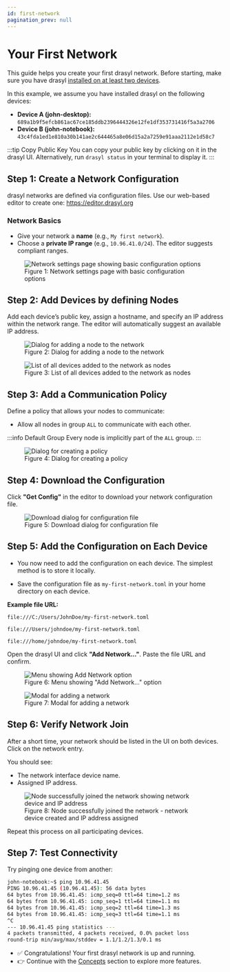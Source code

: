 ```yaml
---
id: first-network
pagination_prev: null
---
```


# Your First Network

This guide helps you create your first drasyl network. Before starting, make sure you have drasyl [installed on at least two devices](./installation).

In this example, we assume you have installed drasyl on the following devices:

* **Device A (john-desktop):** `689a1b9f5efcb861ac67ce185ddb2396444326e12fe1df353731416f5a3a2706`
* **Device B (john-notebook):** `43c4fda1ed1e810a30b141ae2c644465a8e06d15a2a7259e91aaa2112e1d58c7`

:::tip Copy Public Key
You can copy your public key by clicking on it in the drasyl UI.
Alternatively, run `drasyl status` in your terminal to display it.
:::

## Step 1: Create a Network Configuration

drasyl networks are defined via configuration files. Use our web-based editor to create one: https://editor.drasyl.org

### Network Basics

* Give your network a **name** (e.g., `My first network`).
* Choose a **private IP range** (e.g., `10.96.41.0/24`). The editor suggests compliant ranges.

<figure style={{ textAlign: 'center' }}>
  <img
    src="/img/network-settings.png"
    alt="Network settings page showing basic configuration options"
    style={{
      maxWidth: '800px',
      width: '100%',
      boxShadow: '0 4px 16px rgba(0, 0, 0, 0.15)',
      margin: '1rem auto'
    }}
  />
  <figcaption style={{ textAlign: 'center', color: '#666' }}>
    Figure 1: Network settings page with basic configuration options
  </figcaption>
</figure>

## Step 2: Add Devices by defining Nodes

Add each device’s public key, assign a hostname, and specify an IP address within the network range. The editor will automatically suggest an available IP address.

<figure style={{ textAlign: 'center' }}>
  <img
    src="/img/add-node-dialog.png"
    alt="Dialog for adding a node to the network"
    style={{
      maxWidth: '600px',
      width: '100%',
      boxShadow: '0 4px 16px rgba(0, 0, 0, 0.15)',
      margin: '1rem auto'
    }}
  />
  <figcaption style={{ textAlign: 'center', color: '#666' }}>
    Figure 2: Dialog for adding a node to the network
  </figcaption>
</figure>

<figure style={{ textAlign: 'center' }}>
  <img
    src="/img/devices-list.png"
    alt="List of all devices added to the network as nodes"
    style={{
      maxWidth: '700px',
      width: '100%',
      boxShadow: '0 4px 16px rgba(0, 0, 0, 0.15)',
      margin: '1rem auto'
    }}
  />
  <figcaption style={{ textAlign: 'center', color: '#666' }}>
    Figure 3: List of all devices added to the network as nodes
  </figcaption>
</figure>

## Step 3: Add a Communication Policy

Define a policy that allows your nodes to communicate:

* Allow all nodes in group `ALL` to communicate with each other.

:::info Default Group
Every node is implicitly part of the `ALL` group.
:::

<figure style={{ textAlign: 'center' }}>
  <img
    src="/img/create-policy-dialog.png"
    alt="Dialog for creating a policy"
    style={{
      maxWidth: '650px',
      width: '100%',
      boxShadow: '0 4px 16px rgba(0, 0, 0, 0.15)',
      margin: '1rem auto'
    }}
  />
  <figcaption style={{ textAlign: 'center', color: '#666' }}>
    Figure 4: Dialog for creating a policy
  </figcaption>
</figure>

## Step 4: Download the Configuration

Click **"Get Config"** in the editor to download your network configuration file.

<figure style={{ textAlign: 'center' }}>
  <img
    src="/img/download-dialog.png"
    alt="Download dialog for configuration file"
    style={{
      maxWidth: '650px',
      width: '100%',
      boxShadow: '0 4px 16px rgba(0, 0, 0, 0.15)',
      margin: '1rem auto'
    }}
  />
  <figcaption style={{ textAlign: 'center', color: '#666' }}>
    Figure 5: Download dialog for configuration file
  </figcaption>
</figure>

## Step 5: Add the Configuration on Each Device

* You now need to add the configuration on each device. The simplest method is to store it locally.

* Save the configuration file as `my-first-network.toml` in your home directory on each device.

**Example file URL:**


<Tabs>
  <TabItem value="windows" label="Windows" default>

```
file:///C:/Users/JohnDoe/my-first-network.toml
```

  </TabItem>
  <TabItem value="macos" label="macOS">

```
file:///Users/johndoe/my-first-network.toml
```

  </TabItem>
  <TabItem value="linux" label="Linux">

```
file:///home/johndoe/my-first-network.toml
```

  </TabItem>
</Tabs>

Open the drasyl UI and click **"Add Network…"**. Paste the file URL and confirm.

<figure style={{ textAlign: 'center' }}>
  <img
    src="/img/add-network-menu.png"
    alt="Menu showing Add Network option"
    style={{
      maxWidth: '650px',
      width: '100%',
      boxShadow: '0 4px 16px rgba(0, 0, 0, 0.15)',
      margin: '1rem auto',
    }}
  />
  <figcaption style={{ textAlign: 'center', color: '#666' }}>
    Figure 6: Menu showing "Add Network..." option
  </figcaption>
</figure>

<figure style={{ textAlign: 'center' }}>
  <img
    src="/img/add-network-modal.png"
    alt="Modal for adding a network"
    style={{
      maxWidth: '600px',
      width: '100%',
      boxShadow: '0 4px 16px rgba(0, 0, 0, 0.15)',
      margin: '1rem auto',
      backgroundColor: 'rgba(0, 0, 0, 0.05)'
    }}
  />
  <figcaption style={{ textAlign: 'center', color: '#666' }}>
    Figure 7: Modal for adding a network
  </figcaption>
</figure>

## Step 6: Verify Network Join

After a short time, your network should be listed in the UI on both devices. Click on the network entry.

You should see:
* The network interface device name.
* Assigned IP address.

<figure style={{ textAlign: 'center' }}>
  <img
    src="/img/network-joined.png"
    alt="Node successfully joined the network showing network device and IP address"
    style={{
      maxWidth: '800px',
      width: '100%',
      boxShadow: '0 4px 16px rgba(0, 0, 0, 0.15)',
      margin: '1rem auto'
    }}
  />
  <figcaption style={{ textAlign: 'center', color: '#666' }}>
    Figure 8: Node successfully joined the network - network device created and IP address assigned
  </figcaption>
</figure>

Repeat this process on all participating devices.

## Step 7: Test Connectivity

Try pinging one device from another:

```bash
john-notebook:~$ ping 10.96.41.45
PING 10.96.41.45 (10.96.41.45): 56 data bytes
64 bytes from 10.96.41.45: icmp_seq=0 ttl=64 time=1.2 ms
64 bytes from 10.96.41.45: icmp_seq=1 ttl=64 time=1.1 ms
64 bytes from 10.96.41.45: icmp_seq=2 ttl=64 time=1.3 ms
64 bytes from 10.96.41.45: icmp_seq=3 ttl=64 time=1.1 ms
^C
--- 10.96.41.45 ping statistics ---
4 packets transmitted, 4 packets received, 0.0% packet loss
round-trip min/avg/max/stddev = 1.1/1.2/1.3/0.1 ms
```

* ✅ Congratulations! Your first drasyl network is up and running.
* 👉 Continue with the [Concepts](../concepts) section to explore more features.